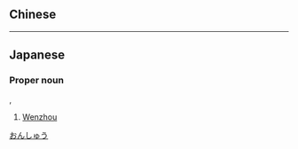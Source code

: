 {{also|溫州}}
==Chinese==
{{zh-see|溫州}}

----

==Japanese==
{{ja-kanjitab|おん|しゅう|yomi=o}}

===Proper noun===
{{ja-pos|proper|おんしゅう|kyu=溫州}},

# [[Wenzhou]]

[[Category:ja:Cities|おんしゅう]]